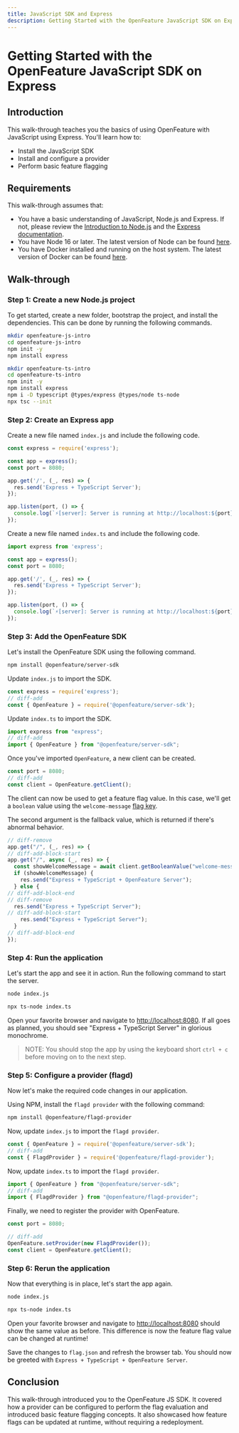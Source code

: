 ```yaml
---
title: JavaScript SDK and Express
description: Getting Started with the OpenFeature JavaScript SDK on Express
---
```



# Getting Started with the OpenFeature JavaScript SDK on Express

## Introduction

This walk-through teaches you the basics of using OpenFeature with JavaScript using Express.
You'll learn how to:

- Install the JavaScript SDK
- Install and configure a provider
- Perform basic feature flagging

## Requirements

This walk-through assumes that:

- You have a basic understanding of JavaScript, Node.js and Express.
  If not, please review the [Introduction to Node.js][learn-nodejs] and the [Express documentation][learn-expressjs].
- You have Node 16 or later.
  The latest version of Node can be found [here][nodejs-download].
- You have Docker installed and running on the host system.
  The latest version of Docker can be found [here][docker-download].

## Walk-through

### Step 1: Create a new Node.js project

To get started, create a new folder, bootstrap the project, and install the dependencies.
This can be done by running the following commands.

<Tabs groupId="js-tutorial">
<TabItem value="js" label="JavaScript">

```sh
mkdir openfeature-js-intro
cd openfeature-js-intro
npm init -y
npm install express
```

</TabItem>

<TabItem value="ts" label="TypeScript">

```sh
mkdir openfeature-ts-intro
cd openfeature-ts-intro
npm init -y
npm install express
npm i -D typescript @types/express @types/node ts-node
npx tsc --init
```

</TabItem>
</Tabs>

### Step 2: Create an Express app

<Tabs groupId="js-tutorial">
<TabItem value="js" label="JavaScript">

Create a new file named `index.js` and include the following code.

```js
const express = require('express');

const app = express();
const port = 8080;

app.get('/', (_, res) => {
  res.send('Express + TypeScript Server');
});

app.listen(port, () => {
  console.log(`⚡️[server]: Server is running at http://localhost:${port}`);
});
```

</TabItem>

<TabItem value="ts" label="TypeScript">

Create a new file named `index.ts` and include the following code.

```ts
import express from 'express';

const app = express();
const port = 8080;

app.get('/', (_, res) => {
  res.send('Express + TypeScript Server');
});

app.listen(port, () => {
  console.log(`⚡️[server]: Server is running at http://localhost:${port}`);
});
```

</TabItem>
</Tabs>

### Step 3: Add the OpenFeature SDK

Let's install the OpenFeature SDK using the following command.

```sh
npm install @openfeature/server-sdk
```

<Tabs groupId="js-tutorial">
<TabItem value="js" label="JavaScript">

Update `index.js` to import the SDK.

```js
const express = require('express');
// diff-add 
const { OpenFeature } = require('@openfeature/server-sdk');
```

</TabItem>

<TabItem value="ts" label="TypeScript">

Update `index.ts` to import the SDK.

```ts
import express from "express";
// diff-add
import { OpenFeature } from "@openfeature/server-sdk";
```

</TabItem>
</Tabs>

Once you've imported `OpenFeature`, a new client can be created.

```js
const port = 8080;
// diff-add
const client = OpenFeature.getClient();
```

The client can now be used to get a feature flag value.
In this case, we'll get a `boolean` value using the `welcome-message` [flag key][flag-key].

The second argument is the fallback value, which is returned if there's abnormal behavior.

```js
// diff-remove
app.get("/", (_, res) => {
// diff-add-block-start
app.get("/", async (_, res) => {
  const showWelcomeMessage = await client.getBooleanValue("welcome-message", false);
  if (showWelcomeMessage) {
    res.send("Express + TypeScript + OpenFeature Server");
  } else {
// diff-add-block-end
// diff-remove
  res.send("Express + TypeScript Server");
// diff-add-block-start
    res.send("Express + TypeScript Server");
  }
// diff-add-block-end
});
```

### Step 4: Run the application

Let's start the app and see it in action.
Run the following command to start the server.

<Tabs groupId="js-tutorial">
<TabItem value="js" label="JavaScript">

```sh
node index.js
```

</TabItem>

<TabItem value="ts" label="TypeScript">

```sh
npx ts-node index.ts
```

</TabItem>
</Tabs>

Open your favorite browser and navigate to [http://localhost:8080](http://localhost:8080).
If all goes as planned, you should see "Express + TypeScript Server" in glorious monochrome.

<WhyDefaultContent />

> NOTE: You should stop the app by using the keyboard short `ctrl + c` before moving on to the next step.

### Step 5: Configure a provider (flagd)

<FlagdContent />

Now let's make the required code changes in our application.

Using NPM, install the `flagd provider` with the following command:

```sh
npm install @openfeature/flagd-provider
```

<Tabs groupId="js-tutorial">
<TabItem value="js" label="JavaScript">

Now, update `index.js` to import the `flagd provider`.

```js
const { OpenFeature } = require('@openfeature/server-sdk');
// diff-add
const { FlagdProvider } = require('@openfeature/flagd-provider');
```

</TabItem>

<TabItem value="ts" label="TypeScript">

Now, update `index.ts` to import the `flagd provider`.

```ts
import { OpenFeature } from "@openfeature/server-sdk";
// diff-add
import { FlagdProvider } from "@openfeature/flagd-provider";
```

</TabItem>
</Tabs>

Finally, we need to register the provider with OpenFeature.

```js
const port = 8080;

// diff-add
OpenFeature.setProvider(new FlagdProvider());
const client = OpenFeature.getClient();
```

### Step 6: Rerun the application

Now that everything is in place, let's start the app again.

<Tabs groupId="js-tutorial">
<TabItem value="js" label="JavaScript">

```sh
node index.js
```

</TabItem>

<TabItem value="ts" label="TypeScript">

```sh
npx ts-node index.ts
```

</TabItem>
</Tabs>

Open your favorite browser and navigate to [http://localhost:8080](http://localhost:8080) should show the same value as before.
This difference is now the feature flag value can be changed at runtime!

<FlagdChangeContent />

Save the changes to `flag.json` and refresh the browser tab.
You should now be greeted with `Express + TypeScript + OpenFeature Server`.

## Conclusion

This walk-through introduced you to the OpenFeature JS SDK.
It covered how a provider can be configured to perform the flag evaluation and introduced basic feature flagging concepts.
It also showcased how feature flags can be updated at runtime, without requiring a redeployment.

[learn-nodejs]: https://nodejs.dev/en/learn/
[learn-expressjs]: https://expressjs.com/
[nodejs-download]: https://nodejs.org/en/download/
[docker-download]: https://docs.docker.com/engine/install/
[flag-key]: /specification/glossary#flag-key
